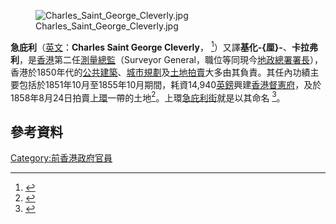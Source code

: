 [[File:Charles_Saint_George_Cleverly.jpg|right]]

'''急庇利'''（[[英文|英文]]：'''Charles Saint George Cleverly'''，{{bd|1819年||1897年|8月14日|catIdx=Cleverly, Charles Saint George}} <ref name="birth_death">{{cite web|title=Re: Charles St George Cleverly|url=http://genforum.genealogy.com/cleverly/messages/93.html|access-date=2007-12-14|archive-date=2014-10-11|archive-url=https://web.archive.org/web/20141011061253/http://genforum.genealogy.com/cleverly/messages/93.html|dead-url=no}}</ref>）又譯'''基化-{厘}-'''、'''卡拉弗利'''，是[[香港|香港]]第二任[[工務局#歷任首長|測量總監]]（Surveyor General，職位等同現今[[地政總署署長|地政總署署長]]），香港於1850年代的[[公共建築|公共建築]]、[[城市規劃|城市規劃]]及[[土地拍賣|土地拍賣]]大多由其負責。其任內功績主要包括於1851年10月至1855年10月期間，耗資14,940[[英鎊|英鎊]]興建[[香港督憲府|香港督憲府]]，及於1858年8月24日拍賣[[上環|上環]]一帶的土地<ref>{{cite book|title=[[香港憲報|香港憲報]]|year=1858年}}</ref>。上環[[急庇利街|急庇利街]]就是以其命名 <ref>{{cite web|url=http://www.hk-place.com/view.php?id=330|title=道路名稱(五)英官員命名道路|publisher=香港地方|language=zh-hant|access-date=2007-12-14|archive-url=https://web.archive.org/web/20071224163439/http://www.hk-place.com/view.php?id=330|archive-date=2007-12-24|dead-url=yes}}</ref>。

==參考資料==
{{reflist}}

{{HK-poli-bio-stub}}

{{DEFAULTSORT:Cleverly, Charles Saint George}}

[[Category:前香港政府官員|Category:前香港政府官員]]